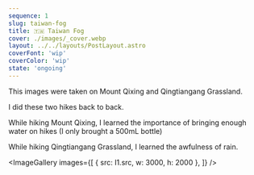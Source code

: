 ```yaml
---
sequence: 1
slug: taiwan-fog
title: 🇹🇼 Taiwan Fog
cover: ./images/_cover.webp
layout: ../../layouts/PostLayout.astro
coverFont: 'wip'
coverColor: 'wip'
state: 'ongoing'
---
```


This images were taken on Mount Qixing and Qingtiangang Grassland.

I did these two hikes back to back. 

While hiking Mount Qixing, I learned the importance of bringing enough water on hikes (I only brought a 500mL bottle)

While hiking Qingtiangang Grassland, I learned the awfulness of rain.

<ImageGallery images={[
    { src: I1.src, w: 3000, h: 2000 },
]} />